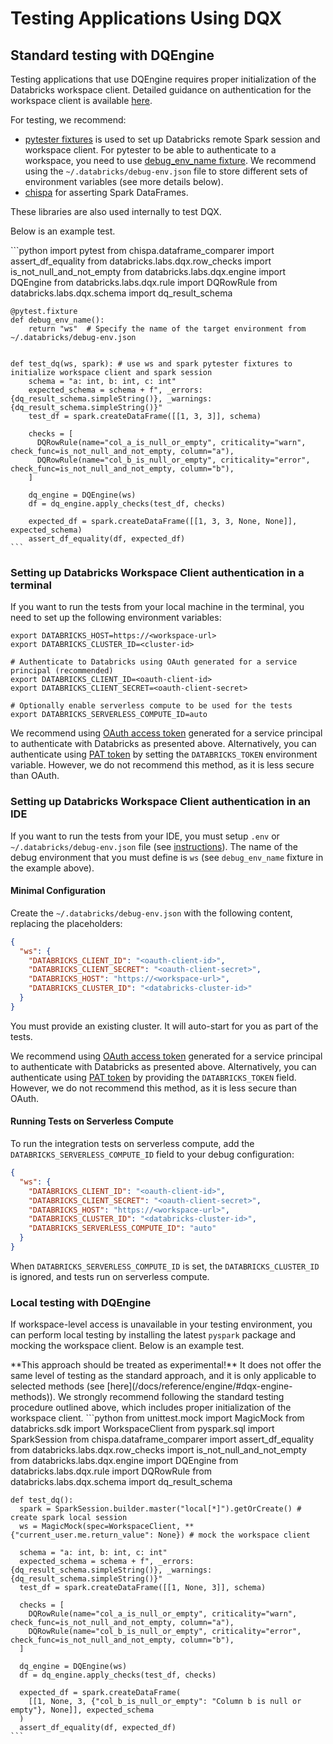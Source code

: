 
# Testing Applications Using DQX

## Standard testing with DQEngine

Testing applications that use DQEngine requires proper initialization of the Databricks workspace client. Detailed guidance on authentication for the workspace client is available [here](https://databricks-sdk-py.readthedocs.io/en/latest/authentication.html#default-authentication-flow).

For testing, we recommend:
* [pytester fixtures](https://github.com/databrickslabs/pytester) is used to set up Databricks remote Spark session and workspace client. For pytester to be able to authenticate to a workspace, you need to use [debug_env_name fixture](https://github.com/databrickslabs/pytester?tab=readme-ov-file#debug_env_name-fixture). We recommend using the `~/.databricks/debug-env.json` file to store different sets of environment variables (see more details below).
* [chispa](https://github.com/MrPowers/chispa) for asserting Spark DataFrames.

These libraries are also used internally to test DQX.

Below is an example test.

<Tabs>
  <TabItem value="Python" label="Python" default>
    ```python
    import pytest
    from chispa.dataframe_comparer import assert_df_equality
    from databricks.labs.dqx.row_checks import is_not_null_and_not_empty
    from databricks.labs.dqx.engine import DQEngine
    from databricks.labs.dqx.rule import DQRowRule
    from databricks.labs.dqx.schema import dq_result_schema


    @pytest.fixture
    def debug_env_name():
        return "ws"  # Specify the name of the target environment from ~/.databricks/debug-env.json


    def test_dq(ws, spark): # use ws and spark pytester fixtures to initialize workspace client and spark session
        schema = "a: int, b: int, c: int"
        expected_schema = schema + f", _errors: {dq_result_schema.simpleString()}, _warnings: {dq_result_schema.simpleString()}"
        test_df = spark.createDataFrame([[1, 3, 3]], schema)

        checks = [
          DQRowRule(name="col_a_is_null_or_empty", criticality="warn", check_func=is_not_null_and_not_empty, column="a"),
          DQRowRule(name="col_b_is_null_or_empty", criticality="error", check_func=is_not_null_and_not_empty, column="b"),
        ]

        dq_engine = DQEngine(ws)
        df = dq_engine.apply_checks(test_df, checks)

        expected_df = spark.createDataFrame([[1, 3, 3, None, None]], expected_schema)
        assert_df_equality(df, expected_df)
    ```
  </TabItem>
</Tabs>

### Setting up Databricks Workspace Client authentication in a terminal

If you want to run the tests from your local machine in the terminal, you need to set up the following environment variables:
```shell
export DATABRICKS_HOST=https://<workspace-url>
export DATABRICKS_CLUSTER_ID=<cluster-id>

# Authenticate to Databricks using OAuth generated for a service principal (recommended)
export DATABRICKS_CLIENT_ID=<oauth-client-id>
export DATABRICKS_CLIENT_SECRET=<oauth-client-secret>

# Optionally enable serverless compute to be used for the tests
export DATABRICKS_SERVERLESS_COMPUTE_ID=auto
```

We recommend using [OAuth access token](https://docs.databricks.com/en/dev-tools/auth/oauth-m2m.html) generated for a service principal to authenticate with Databricks as presented above.
Alternatively, you can authenticate using [PAT token](https://docs.databricks.com/en/dev-tools/auth/pat.html) by setting the `DATABRICKS_TOKEN` environment variable. However, we do not recommend this method, as it is less secure than OAuth.

### Setting up Databricks Workspace Client authentication in an IDE

If you want to run the tests from your IDE, you must setup `.env` or `~/.databricks/debug-env.json` file
(see [instructions](https://github.com/databrickslabs/pytester?tab=readme-ov-file#debug_env_name-fixture)).
The name of the debug environment that you must define is `ws` (see `debug_env_name` fixture in the example above).

#### Minimal Configuration

Create the `~/.databricks/debug-env.json` with the following content, replacing the placeholders:
```json
{
  "ws": {
    "DATABRICKS_CLIENT_ID": "<oauth-client-id>",
    "DATABRICKS_CLIENT_SECRET": "<oauth-client-secret>",
    "DATABRICKS_HOST": "https://<workspace-url>",
    "DATABRICKS_CLUSTER_ID": "<databricks-cluster-id>"
  }
}
```

You must provide an existing cluster. It will auto-start for you as part of the tests.

We recommend using [OAuth access token](https://docs.databricks.com/en/dev-tools/auth/oauth-m2m.html) generated for a service principal to authenticate with Databricks as presented above.
Alternatively, you can authenticate using [PAT token](https://docs.databricks.com/en/dev-tools/auth/pat.html) by providing the `DATABRICKS_TOKEN` field. However, we do not recommend this method, as it is less secure than OAuth.

#### Running Tests on Serverless Compute

To run the integration tests on serverless compute, add the `DATABRICKS_SERVERLESS_COMPUTE_ID` field to your debug configuration:
```json
{
  "ws": {
    "DATABRICKS_CLIENT_ID": "<oauth-client-id>",
    "DATABRICKS_CLIENT_SECRET": "<oauth-client-secret>",
    "DATABRICKS_HOST": "https://<workspace-url>",
    "DATABRICKS_CLUSTER_ID": "<databricks-cluster-id>",
    "DATABRICKS_SERVERLESS_COMPUTE_ID": "auto"
  }
}
```
When `DATABRICKS_SERVERLESS_COMPUTE_ID` is set, the `DATABRICKS_CLUSTER_ID` is ignored, and tests run on serverless compute.

### Local testing with DQEngine

If workspace-level access is unavailable in your testing environment, you can perform local testing by installing the latest `pyspark` package and mocking the workspace client.
Below is an example test.

<Admonition type="tip" title="Usage tips">
**This approach should be treated as experimental!** It does not offer the same level of testing as the standard approach, and it is only applicable to selected methods (see [here](/docs/reference/engine/#dqx-engine-methods)).
We strongly recommend following the standard testing procedure outlined above, which includes proper initialization of the workspace client.
</Admonition>

<Tabs>
  <TabItem value="Python" label="Python" default>
    ```python
    from unittest.mock import MagicMock
    from databricks.sdk import WorkspaceClient
    from pyspark.sql import SparkSession
    from chispa.dataframe_comparer import assert_df_equality
    from databricks.labs.dqx.row_checks import is_not_null_and_not_empty
    from databricks.labs.dqx.engine import DQEngine
    from databricks.labs.dqx.rule import DQRowRule
    from databricks.labs.dqx.schema import dq_result_schema


    def test_dq():
      spark = SparkSession.builder.master("local[*]").getOrCreate() # create spark local session
      ws = MagicMock(spec=WorkspaceClient, **{"current_user.me.return_value": None}) # mock the workspace client

      schema = "a: int, b: int, c: int"
      expected_schema = schema + f", _errors: {dq_result_schema.simpleString()}, _warnings: {dq_result_schema.simpleString()}"
      test_df = spark.createDataFrame([[1, None, 3]], schema)

      checks = [
        DQRowRule(name="col_a_is_null_or_empty", criticality="warn", check_func=is_not_null_and_not_empty, column="a"),
        DQRowRule(name="col_b_is_null_or_empty", criticality="error", check_func=is_not_null_and_not_empty, column="b"),
      ]

      dq_engine = DQEngine(ws)
      df = dq_engine.apply_checks(test_df, checks)

      expected_df = spark.createDataFrame(
        [[1, None, 3, {"col_b_is_null_or_empty": "Column b is null or empty"}, None]], expected_schema
      )
      assert_df_equality(df, expected_df)
    ```
  </TabItem>
</Tabs>


